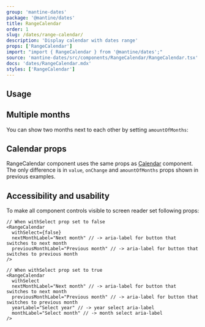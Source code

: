 ```yaml
---
group: 'mantine-dates'
package: '@mantine/dates'
title: RangeCalendar
order: 1
slug: /dates/range-calendar/
description: 'Display calendar with dates range'
props: ['RangeCalendar']
import: "import { RangeCalendar } from '@mantine/dates';"
source: 'mantine-dates/src/components/RangeCalendar/RangeCalendar.tsx'
docs: 'dates/RangeCalendar.mdx'
styles: ['RangeCalendar']
---
```



## Usage

<Demo data={RangeCalendarDemos.usage} />

## Multiple months

You can show two months next to each other by setting `amountOfMonths`:

<Demo data={RangeCalendarDemos.multiMonth} />

## Calendar props

RangeCalendar component uses the same props as [Calendar](/dates/calendar/) component.
The only difference is in `value`, `onChange` and `amountOfMonths` props shown in previous examples.

## Accessibility and usability

To make all component controls visible to screen reader set following props:

```tsx
// When withSelect prop set to false
<RangeCalendar
  withSelect={false}
  nextMonthLabel="Next month" // -> aria-label for button that switches to next month
  previousMonthLabel="Previous month" // -> aria-label for button that switches to previous month
/>

// When withSelect prop set to true
<RangeCalendar
  withSelect
  nextMonthLabel="Next month" // -> aria-label for button that switches to next month
  previousMonthLabel="Previous month" // -> aria-label for button that switches to previous month
  yearLabel="Select year" // -> year select aria-label
  monthLabel="Select month" // -> month select aria-label
/>
```
